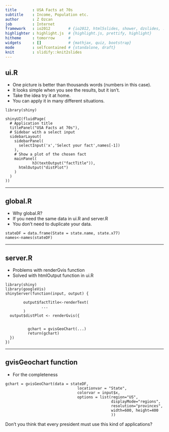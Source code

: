 ```yaml
---
title       : USA Facts at 70s 
subtitle    : Income, Population etc.
author      : Z Ozcan 
job         : Internet
framework   : io2012        # {io2012, html5slides, shower, dzslides, ...}
highlighter : highlight.js  # {highlight.js, prettify, highlight}
hitheme     : tomorrow      # 
widgets     : []            # {mathjax, quiz, bootstrap}
mode        : selfcontained # {standalone, draft}
knit        : slidify::knit2slides
---
```


## ui.R
- One picture is better than thousands words (numbers in this case).
- It looks simple when you see the results, but it isn't.
- Take the idea try it at home.
- You can apply it in many different situations.


```
library(shiny)

shinyUI(fluidPage(
  # Application title
  titlePanel("USA Facts at 70s"),
  # Sidebar with a select input
  sidebarLayout(
    sidebarPanel(
      selectInput('x','Select your fact',names[-1])
    ),
    # Show a plot of the chosen fact
    mainPanel(
            h3(textOutput("factTitle")),
      htmlOutput("distPlot")
    )
  )
))

```

--- 

## global.R

- Why global.R?
- If you need the same data in ui.R and server.R
- You don't need to duplicate your data.

```
stateDF = data.frame(State = state.name, state.x77)
names<-names(stateDF)

```



--- 

## server.R

- Problems with renderGvis function
- Solved with htmlOutput function in ui.R

```
library(shiny)
library(googleVis)
shinyServer(function(input, output) {
        
        output$factTitle<-renderText(
                ...
        )     
  output$distPlot <- renderGvis({

          
          gchart = gvisGeoChart(...)
          return(gchart)
  })
})

```

---  

## gvisGeochart function

- For the completeness


```
gchart = gvisGeoChart(data = stateDF,
                                locationvar = "State",
                                colorvar = input$x,
                                options = list(region="US",
                                               displayMode="regions",
                                               resolution="provinces",
                                               width=600, height=400
                                               ))

```

Don't you think that every president must use this kind of applications?
 
